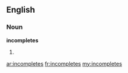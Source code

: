 ==English==
===Noun===
'''incompletes'''
# {{plural of|[[incomplete]]}}

[[ar:incompletes]]
[[fr:incompletes]]
[[my:incompletes]]